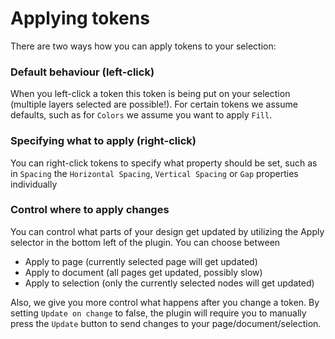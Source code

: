 # Applying tokens

There are two ways how you can apply tokens to your selection:

### Default behaviour (left-click)
When you left-click a token this token is being put on your selection (multiple layers selected are possible!). For certain tokens we assume defaults, such as for `Colors` we assume you want to apply `Fill`.

### Specifying what to apply (right-click)
You can right-click tokens to specify what property should be set, such as in `Spacing` the `Horizontal Spacing`, `Vertical Spacing` or `Gap` properties individually

### Control where to apply changes
You can control what parts of your design get updated by utilizing the Apply selector in the bottom left of the plugin. You can choose between
- Apply to page (currently selected page will get updated)
- Apply to document (all pages get updated, possibly slow)
- Apply to selection (only the currently selected nodes will get updated)

Also, we give you more control what happens after you change a token. By setting `Update on change` to false, the plugin will require you to manually press the `Update` button to send changes to your page/document/selection.